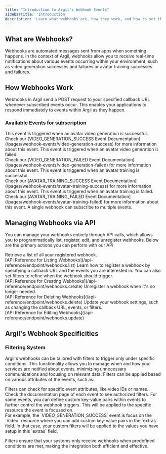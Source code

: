 ```yaml
---
title: "Introduction to Argil's Webhook Events"
sidebarTitle: 'Introduction'
description: 'Learn what webhooks are, how they work, and how to set them up with Argil through our API.'
---
```


## What are Webhooks?

Webhooks are automated messages sent from apps when something happens. In the context of Argil, webhooks allow you to receive real-time notifications about various events occurring within your environment, such as video generation successes and failures or avatar training successes and failures.

## How Webhooks Work

Webhooks in Argil send a POST request to your specified callback URL whenever subscribed events occur. This enables your applications to respond immediately to events within Argil as they happen.

### Available Events for subscription

<AccordionGroup>
  <Accordion title="Video Generation Success">
    This event is triggered when an avatar video generation is successful.<br />
    Check our [VIDEO_GENERATION_SUCCESS Event Documentation](/pages/webhook-events/video-generation-success) for more information about this event.
  </Accordion>
  <Accordion title="Video Generation Failed">
    This event is triggered when an avatar video generation is failed.<br />
    Check our [VIDEO_GENERATION_FAILED Event Documentation](/pages/webhook-events/video-generation-failed) for more information about this event.
  </Accordion>
  <Accordion title="Avatar Training Success">
    This event is triggered when an avatar training is successful.<br />
    Check our [AVATAR_TRAINING_SUCCESS Event Documentation](/pages/webhook-events/avatar-training-success) for more information about this event.
  </Accordion>
  <Accordion title="Avatar Training Failed">
    This event is triggered when an avatar training is failed.<br />
    Check our [AVATAR_TRAINING_FAILED Event Documentation](/pages/webhook-events/avatar-training-failed) for more information about this event.
  </Accordion>
</AccordionGroup>

<Tip>
  A single webhook can subscribe to multiple events.
</Tip>

## Managing Webhooks via API

You can manage your webhooks entirely through API calls, which allows you to programmatically list, register, edit, and unregister webhooks. Below are the primary actions you can perform with our API:

<AccordionGroup>
  <Accordion title="List All Webhooks">
    Retrieve a list of all your registered webhook.<br />
    [API Reference for Listing Webhooks](/api-reference/endpoint/webhooks.list)
  </Accordion>
  <Accordion title="Register to a Webhook">
    Learn how to register a webhook by specifying a callback URL and the events you are interested in. You can also set filters to refine when the webhook should trigger.<br />
    [API Reference for Creating Webhooks](/api-reference/endpoint/webhooks.create)
  </Accordion>
  <Accordion title="Unregister a Webhook">
    Unregister a webhook when it's no longer needed.<br />
    [API Reference for Deleting Webhooks](/api-reference/endpoint/webhooks.delete)
  </Accordion>
  <Accordion title="Edit a Webhook">
    Update your webhook settings, such as changing the callback URL, events, or filters.<br />
    [API Reference for Editing Webhooks](/api-reference/endpoint/webhooks.update)
  </Accordion>
</AccordionGroup>

## Argil's Webhook Specificities

### Filtering System

Argil's webhooks can be tailored with filters to trigger only under specific conditions. This functionality allows you to manage when and how your services are notified about events, minimizing unnecessary communications and focusing on relevant data. Filters can be applied based on various attributes of the events, such as:

<AccordionGroup>
  <Accordion title="Event Specific Data">
    Filters can check for specific event attributes, like video IDs or names. Check the documentation page of each event to see authorized filters.
  </Accordion>
  <Accordion title="Custom Filters">
    For some events, you can define custom key-value pairs within events to further control the webhook triggers. This will be applied to the specific resource the event is focused on.<br />
    For example, the `VIDEO_GENERATION_SUCCESS` event is focus on the `Video` resource where you can add custom key-value pairs in the `extras` field. In that case, your custom filters will be applied to the values you have setup in this `extras` field.
  </Accordion>
</AccordionGroup>

Filters ensure that your systems only receive webhooks when predefined conditions are met, making the integration both efficient and effective.
